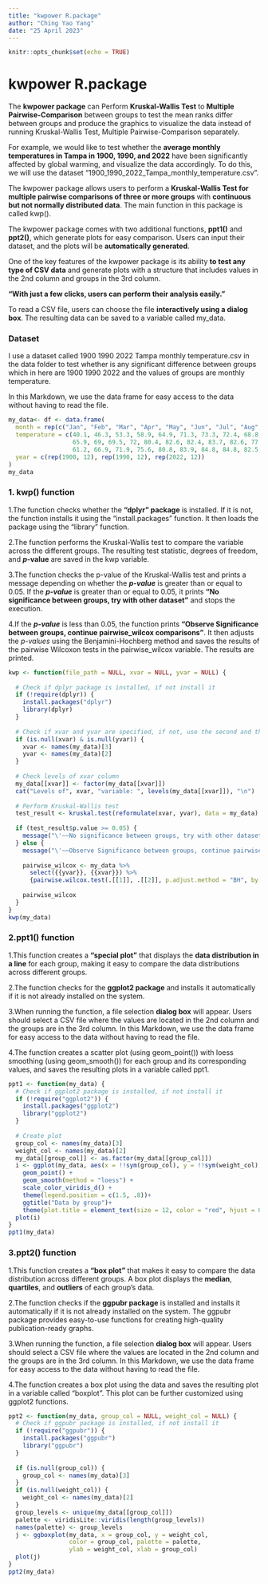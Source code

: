 ---
title: "kwpower R.package"
author: "Ching Yao Yang"
date: "25 April 2023"
---

```{r setup, include=FALSE}
knitr::opts_chunk$set(echo = TRUE)
```

# kwpower R.package

The **kwpower package** can Perform **Kruskal-Wallis Test** to **Multiple Pairwise-Comparison** between groups to test the mean ranks differ between groups and produce the graphics to visualize the data instead of running Kruskal-Wallis Test, Multiple Pairwise-Comparison separately.

For example, we would like to test whether the **average monthly temperatures in Tampa in 1900, 1990, and 2022** have been significantly affected by global warming, and visualize the data accordingly. To do this, we will use the dataset "1900_1990_2022_Tampa_monthly_temperature.csv".

The kwpower package allows users to perform a **Kruskal-Wallis Test for multiple pairwise comparisons of three or more groups** with **continuous but not normally distributed data**. The main function in this package is called kwp().

The kwpower package comes with two additional functions, **ppt1()** and **ppt2()**, which generate plots for easy comparison. Users can input their dataset, and the plots will be **automatically generated**.

One of the key features of the kwpower package is its ability **to test any type of CSV data** and generate plots with a structure that includes values in the 2nd column and groups in the 3rd column.

**"With just a few clicks, users can perform their analysis easily."**

To read a CSV file, users can choose the file **interactively using a dialog box**. The resulting data can be saved to a variable called my_data.

### **Dataset**

I use a dataset called 1900 1990 2022 Tampa monthly temperature.csv in the data folder to test whether is any significant difference between groups which in here are 1900 1990 2022 and the values of groups are monthly temperature.

In this Markdown, we use the data frame for easy access to the data without having to read the file.

```{r}
my_data<- df <- data.frame(
  month = rep(c("Jan", "Feb", "Mar", "Apr", "May", "Jun", "Jul", "Aug", "Sep", "Oct", "Nov", "Dec"), 3),
  temperature = c(40.1, 46.3, 53.3, 58.9, 64.9, 71.3, 73.3, 72.4, 68.8, 62.4, 56, 56,
                  65.9, 69, 69.5, 72, 80.4, 82.6, 82.4, 83.7, 82.6, 77.5, 70.1, 66.8,
                  61.2, 66.9, 71.9, 75.6, 80.8, 83.9, 84.8, 84.8, 82.5, 76, 73.5, 65.5),
  year = c(rep(1900, 12), rep(1990, 12), rep(2022, 12))
)
my_data
```

### **1. kwp() function**

1.The function checks whether the **"dplyr" package** is installed. If it is not, the function installs it using the "install.packages" function. It then loads the package using the "library" function.

2.The function performs the Kruskal-Wallis test to compare the variable across the different groups. The resulting test statistic, degrees of freedom, and ***p*****-value** are saved in the kwp variable.

3.The function checks the p-value of the Kruskal-Wallis test and prints a message depending on whether the ***p-value*** is greater than or equal to 0.05. If the ***p-value*** is greater than or equal to 0.05, it prints **"No significance between groups, try with other dataset"** and stops the execution.

4.If the ***p-value*** is less than 0.05, the function prints **"Observe Significance between groups, continue pairwise_wilcox comparisons"**. It then adjusts the *p-values* using the Benjamini-Hochberg method and saves the results of the pairwise Wilcoxon tests in the pairwise_wilcox variable. The results are printed.

```{r}
kwp <- function(file_path = NULL, xvar = NULL, yvar = NULL) {
  
  # Check if dplyr package is installed, if not install it
  if (!require(dplyr)) {
    install.packages("dplyr")
    library(dplyr)
  }
  
  # Check if xvar and yvar are specified, if not, use the second and third columns
  if (is.null(xvar) & is.null(yvar)) {
    xvar <- names(my_data)[3]
    yvar <- names(my_data)[2]
  }
  
  # Check levels of xvar column
  my_data[[xvar]] <- factor(my_data[[xvar]])
  cat("Levels of", xvar, "variable: ", levels(my_data[[xvar]]), "\n")
  
  # Perform Kruskal-Wallis test
  test_result <- kruskal.test(reformulate(xvar, yvar), data = my_data)
  
  if (test_result$p.value >= 0.05) {
    message("\'~~No significance between groups, try with other dataset~~\'")
  } else {
    message("\'~~Observe Significance between groups, continue pairwise_wilcox comparisons~~\'")
    
    pairwise_wilcox <- my_data %>%
      select({{yvar}}, {{xvar}}) %>%
      {pairwise.wilcox.test(.[[1]], .[[2]], p.adjust.method = "BH", by = .[[2]])}
    
    pairwise_wilcox
  }
}
kwp(my_data)
```

### 2.ppt1() function

1.This function creates a **"special plot"** that displays the **data distribution in a line** for each group, making it easy to compare the data distributions across different groups.

2.The function checks for the **ggplot2 package** and installs it automatically if it is not already installed on the system.

3.When running the function, a file selection **dialog box** will appear. Users should select a CSV file where the values are located in the 2nd column and the groups are in the 3rd column. In this Markdown, we use the data frame for easy access to the data without having to read the file.

4.The function creates a scatter plot (using geom_point()) with loess smoothing (using geom_smooth()) for each group and its corresponding values, and saves the resulting plots in a variable called ppt1.

```{r}
ppt1 <- function(my_data) {
  # Check if ggplot2 package is installed, if not install it
  if (!require("ggplot2")) {
    install.packages("ggplot2")
    library("ggplot2")
  }
  
  # Create plot
  group_col <- names(my_data)[3]
  weight_col <- names(my_data)[2]
  my_data[[group_col]] <- as.factor(my_data[[group_col]])
  i <- ggplot(my_data, aes(x = !!sym(group_col), y = !!sym(weight_col), color = !!sym(group_col))) +
    geom_point() +
    geom_smooth(method = "loess") +
    scale_color_viridis_d() +
    theme(legend.position = c(1.5, .8))+
    ggtitle("Data by group")+
    theme(plot.title = element_text(size = 12, color = "red", hjust = 0.5))
  plot(i)
}
ppt1(my_data)
```

### 3.ppt2() function

1.This function creates a **"box plot"** that makes it easy to compare the data distribution across different groups. A box plot displays the **median**, **quartiles**, and **outliers** of each group's data.

2.The function checks if the **ggpubr package** is installed and installs it automatically if it is not already installed on the system. The ggpubr package provides easy-to-use functions for creating high-quality publication-ready graphs.

3.When running the function, a file selection **dialog box** will appear. Users should select a CSV file where the values are located in the 2nd column and the groups are in the 3rd column. In this Markdown, we use the data frame for easy access to the data without having to read the file.

4.The function creates a box plot using the data and saves the resulting plot in a variable called "boxplot". This plot can be further customized using ggplot2 functions.

```{r}
ppt2 <- function(my_data, group_col = NULL, weight_col = NULL) {
  # Check if ggpubr package is installed, if not install it
  if (!require("ggpubr")) {
    install.packages("ggpubr")
    library("ggpubr")
  }
 
  if (is.null(group_col)) {
    group_col <- names(my_data)[3]
  }
  if (is.null(weight_col)) {
    weight_col <- names(my_data)[2]
  }
  group_levels <- unique(my_data[[group_col]])
  palette <- viridisLite::viridis(length(group_levels))
  names(palette) <- group_levels
  j <- ggboxplot(my_data, x = group_col, y = weight_col,
                 color = group_col, palette = palette,
                 ylab = weight_col, xlab = group_col)
  plot(j)
}
ppt2(my_data)
```
